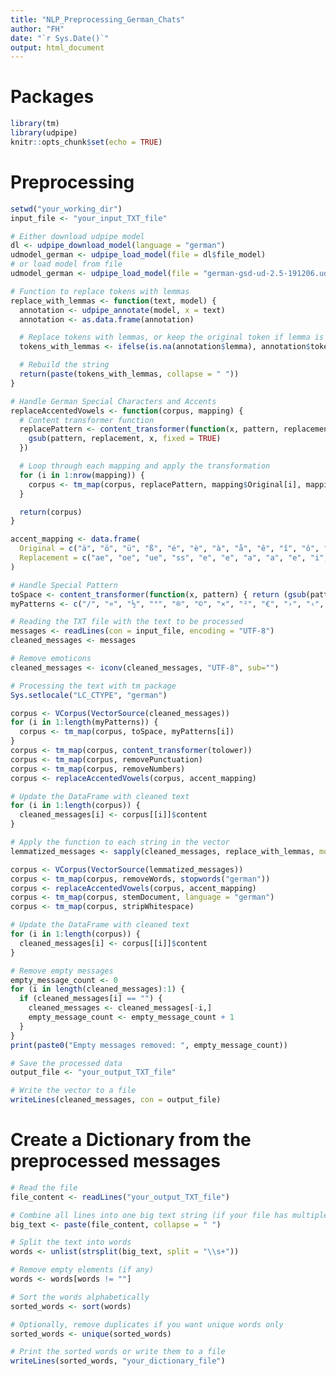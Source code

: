 ---
title: "NLP_Preprocessing_German_Chats"
author: "FH"
date: "`r Sys.Date()`"
output: html_document
---

# Packages
```{r setup, include=FALSE}
library(tm)
library(udpipe)
knitr::opts_chunk$set(echo = TRUE)
```

# Preprocessing
```{r}
setwd("your_working_dir")
input_file <- "your_input_TXT_file"

# Either download udpipe model
dl <- udpipe_download_model(language = "german")
udmodel_german <- udpipe_load_model(file = dl$file_model)
# or load model from file
udmodel_german <- udpipe_load_model(file = "german-gsd-ud-2.5-191206.udpipe")

# Function to replace tokens with lemmas
replace_with_lemmas <- function(text, model) {
  annotation <- udpipe_annotate(model, x = text)
  annotation <- as.data.frame(annotation)

  # Replace tokens with lemmas, or keep the original token if lemma is not available
  tokens_with_lemmas <- ifelse(is.na(annotation$lemma), annotation$token, annotation$lemma)

  # Rebuild the string
  return(paste(tokens_with_lemmas, collapse = " "))
}

# Handle German Special Characters and Accents
replaceAccentedVowels <- function(corpus, mapping) {
  # Content transformer function
  replacePattern <- content_transformer(function(x, pattern, replacement) {
    gsub(pattern, replacement, x, fixed = TRUE)
  })

  # Loop through each mapping and apply the transformation
  for (i in 1:nrow(mapping)) {
    corpus <- tm_map(corpus, replacePattern, mapping$Original[i], mapping$Replacement[i])
  }

  return(corpus)
}

accent_mapping <- data.frame(
  Original = c("ä", "ö", "ü", "ß", "é", "è", "à", "å", "ê", "î", "ô", "ù", "ç", "á", "ì", "í", "ò", "ó", "ú"),
  Replacement = c("ae", "oe", "ue", "ss", "e", "e", "a", "a", "e", "i", "o", "u", "c", "a", "i", "i", "o", "o", "u")
)

# Handle Special Pattern
toSpace <- content_transformer(function(x, pattern) { return (gsub(pattern, " ", x))})
myPatterns <- c("/", "¤", "½", "°", "®", "©", "×", "²", "€", "›", "‹", "’", "´", "¯", "¨", "¦", "¡", "„",    " ", "–", "—", "–", "<", ">", ":", "'", "\n", "-", "«", "»", "µ", " ", "•", "‚", "‘", "“", "…", "'", "'", ",", "”", "§", "¿", "·", "†", "¸", "£", "¥", "±", "÷", "¹", "¬", "³")

# Reading the TXT file with the text to be processed
messages <- readLines(con = input_file, encoding = "UTF-8")
cleaned_messages <- messages

# Remove emoticons
cleaned_messages <- iconv(cleaned_messages, "UTF-8", sub="")

# Processing the text with tm package
Sys.setlocale("LC_CTYPE", "german")

corpus <- VCorpus(VectorSource(cleaned_messages))
for (i in 1:length(myPatterns)) {
  corpus <- tm_map(corpus, toSpace, myPatterns[i])
}
corpus <- tm_map(corpus, content_transformer(tolower))
corpus <- tm_map(corpus, removePunctuation)
corpus <- tm_map(corpus, removeNumbers)
corpus <- replaceAccentedVowels(corpus, accent_mapping)

# Update the DataFrame with cleaned text
for (i in 1:length(corpus)) {
  cleaned_messages[i] <- corpus[[i]]$content
}

# Apply the function to each string in the vector
lemmatized_messages <- sapply(cleaned_messages, replace_with_lemmas, model = udmodel_german, USE.NAMES = FALSE)

corpus <- VCorpus(VectorSource(lemmatized_messages))
corpus <- tm_map(corpus, removeWords, stopwords("german"))  
corpus <- replaceAccentedVowels(corpus, accent_mapping)
corpus <- tm_map(corpus, stemDocument, language = "german")
corpus <- tm_map(corpus, stripWhitespace)

# Update the DataFrame with cleaned text
for (i in 1:length(corpus)) {
  cleaned_messages[i] <- corpus[[i]]$content
}

# Remove empty messages
empty_message_count <- 0
for (i in length(cleaned_messages):1) {
  if (cleaned_messages[i] == "") {
    cleaned_messages <- cleaned_messages[-i,]
    empty_message_count <- empty_message_count + 1
  }
}
print(paste0("Empty messages removed: ", empty_message_count))

# Save the processed data
output_file <- "your_output_TXT_file"

# Write the vector to a file
writeLines(cleaned_messages, con = output_file)
```

# Create a Dictionary from the preprocessed messages
```{r}
# Read the file
file_content <- readLines("your_output_TXT_file")

# Combine all lines into one big text string (if your file has multiple lines)
big_text <- paste(file_content, collapse = " ")

# Split the text into words
words <- unlist(strsplit(big_text, split = "\\s+"))

# Remove empty elements (if any)
words <- words[words != ""]

# Sort the words alphabetically
sorted_words <- sort(words)

# Optionally, remove duplicates if you want unique words only
sorted_words <- unique(sorted_words)

# Print the sorted words or write them to a file
writeLines(sorted_words, "your_dictionary_file")
```